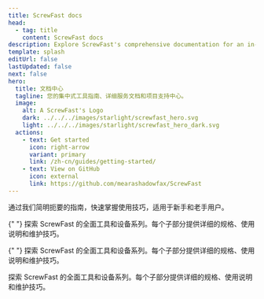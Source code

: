 ```yaml
---
title: ScrewFast docs
head:
  - tag: title
    content: ScrewFast docs
description: Explore ScrewFast's comprehensive documentation for an in-depth look at our premium tools and construction services.
template: splash
editUrl: false
lastUpdated: false
next: false
hero:
  title: 文档中心
  tagline: 您的集中式工具指南、详细服务文档和项目支持中心。
  image:
    alt: A ScrewFast's Logo
    dark: ../../../images/starlight/screwfast_hero.svg
    light: ../../../images/starlight/screwfast_hero_dark.svg
  actions:
    - text: Get started
      icon: right-arrow
      variant: primary
      link: /zh-cn/guides/getting-started/
    - text: View on GitHub
      icon: external
      link: https://github.com/mearashadowfax/ScrewFast
---
```



<CardGrid stagger>
  <Card title="快速入门指南" icon="document">
    通过我们简明扼要的指南，快速掌握使用技巧，适用于新手和老手用户。
  </Card>

{" "}
<Card title="工具与设备" icon="seti:eslint">
  探索 ScrewFast
  的全面工具和设备系列。每个子部分提供详细的规格、使用说明和维护技巧。
</Card>

{" "}
<Card title="施工服务" icon="seti:puppet">
  探索 ScrewFast
  的全面工具和设备系列。每个子部分提供详细的规格、使用说明和维护技巧。
</Card>

   <Card title="高级主题" icon="seti:terraform">
    探索 ScrewFast 的全面工具和设备系列。每个子部分提供详细的规格、使用说明和维护技巧。
  </Card>
</CardGrid>
